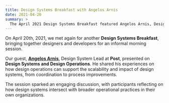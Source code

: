 ```yaml
---
title: Design Systems Breakfast with Angelos Arnis
date: 2021-04-20
summary: >
  The April 2021 Design Systems Breakfast featured Angelos Arnis, Design System Lead at Post. His presentation went beyond design systems into design operations, opening up discussion on how teams can scale, align, and manage their work more effectively.
---
```


On April 20th, 2021, we met again for another **Design Systems Breakfast**, bringing together designers and developers for an informal morning session.

Our guest, [**Angelos Arnis**](#), Design System Lead at **Post**, presented on **Design Systems and Design Operations**. He shared his experiences on how design operations can support the scalability and impact of design systems, from coordination to process improvements.

The session sparked an engaging discussion, with participants reflecting on how design systems intersect with broader operational practices in their own organizations.
